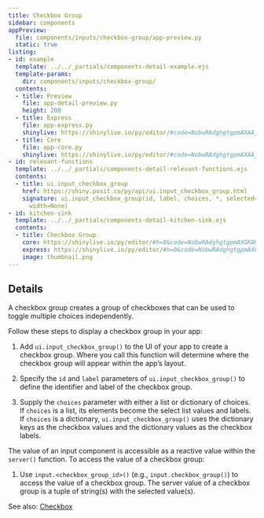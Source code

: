 ```yaml
---
title: Checkbox Group
sidebar: components
appPreview:
  file: components/inputs/checkbox-group/app-preview.py
  static: true
listing:
- id: example
  template: ../../_partials/components-detail-example.ejs
  template-params:
    dir: components/inputs/checkbox-group/
  contents:
  - title: Preview
    file: app-detail-preview.py
    height: 200
  - title: Express
    file: app-express.py
    shinylive: https://shinylive.io/py/editor/#code=NobwRAdghgtgpmAXAAjFADugdOgnmAGlQGMB7CAFzkqVQDMAnUmZAZwAsBLCXZTmdKQYVkDagBM4DADoRGzNlx5Y4AD3RjWrPgKEju6AK4UihzrIsQzWA8YD6xdnGIBrAEalVdgOZND6AApkZABiZAAecNlg4OkwR2d3Tx8-dDiiUIioiBjkOIBhJ1cPVWRfUn904LDI6JiQaqy63Ni0OJQ4gEEqzNqclta3drywACEemuyB1uJhgomm-uCAXwzJ2QBKRr7LAAExCEkGLCpVCllJOmQANygAG0M4AI3EZtE4CkMGHKq4rAArUjcAK2ChYBLFZLlfzPDayQioCi4dAIFBgU4UMDLAC6QA
  - title: Core
    file: app-core.py
    shinylive: https://shinylive.io/py/editor/#code=NobwRAdghgtgpmAXAAjFADugdOgnmAGlQGMB7CAFzkqVQDMAnUmZAZwAsBLCXZTmdKQYVkAQUxEG1ACZwGRAK6cAOhFUZ0AfSXIAvMiU4oAczia6AGyXSAFKuQODnLN3QKKm4uzjEA1gCNSAA9NYyYFdBsHAGJkAB44+0dk5TAvHwDg0PD0VKJkWISk5IdUgGFvP0Cg5DDSCLyY+MSIEscQJqLWtpLUqFSUVNFGgubintKwfwHkVIAhEcKWiZS0mfLFse62gF98pfGASn2t5MN6ijcPKiCKOzAANygrOFTj1UPVL4hZOjY5B5yGyudxEC5XIisOCsVicciHRDjAACUh+ciwNwo41+yCeLxsCPGySkFAUDFajVSWAAVqRuMCIFcsOkqlk6hECZ81NyNHoxJgbBptJxIQC5FzCKgKLh0AgUGBMWAdgBdIA
- id: relevant-functions
  template: ../../_partials/components-detail-relevant-functions.ejs
  contents:
  - title: ui.input_checkbox_group
    href: https://shiny.posit.co/py/api/ui.input_checkbox_group.html
    signature: ui.input_checkbox_group(id, label, choices, *, selected=None, inline=False,
      width=None)
- id: kitchen-sink
  template: ../../_partials/components-detail-kitchen-sink.ejs
  contents:
  - title: Checkbox Group
    core: https://shinylive.io/py/editor/#h=0&code=NobwRAdghgtgpmAXGKAHVA6VBPMAaMAYwHsIAXOcpMAMwCdiYACAZwAsBLCbJjmVYnTJMAgujxM6cKITIcAbnAlSIAEzh0JAVw4AdCPoDETAMJSoFVrFQAbOE0JtiHQnBZMA7hzJsmACQAVAFkAGSYaQRgLOQgAc3DBJnUYUhYyOgsOUn1HZ1d3AF4mEH0mMqZdMClVSsQmHQwWVCgIAApKgCU4GvxWMmw7AsqSG0E6wwAxCYAGWemAbkqASjxS8srYqUpa+o5G5rbKgHEtg160gbghomJRunHZkRFZxbAVtbLKgCMbLTgdhpNFrtMAAIV+-3O-UGw1uYyYhjm0yer3eEAAvvp9GhUAB9HRMIoNZqxOC4mi-DiqdoQcq7DCEKB0akfOn0xnM3FsaTqOggkxwuhMADKcDssiytIAInAUstVrS2WVjABVFhceJcVBaMi4xxwQgAay+xAAHrjNsQtKhPN5fFAbDZeGR3M0MvAKHQWKy6Q0tTq9dyjSbzZbrTSlUqqdcRoJvb0EUwugBHHTVOpaCAcVP2KmUOQ0DgaH2RmxQL5i64mJzEFj2WNeyoSRMptPdOplitOiimsglpW5FxuAqD-LN4ytjjphxOIfuKDuVQuYReHz+YJhCJ0KJkGKxftsuviiiqArASrVJsVMA-P6VAC646YAHlUHJSA66qgpABaI8Gk8mHkB0-m9RVI3KLgbC4K4AjoP4n1fd9oBsOolyaMseFHNxeAgaCIH+cCINtVQfGuABmWZUFNK9EyQyVP1MYVhRInwDzRCDjBEVRVFYRh7CBQgNQPBo2D5DjI2MZ8dW1YQt1YMUAO6ICQLcES9itMhZNxHsyBBf9ZG6PVBXjCSyiWfQLIMaz1BoBS6EUPl-TICRNNkiQ6xYdVSCWRBWQAARUXkMF01lbIU48jIbFhWl8g8ODs5yGRM2K-KIiCpDILQ6FpGhKgATStCKlNUOoQAAcgkcqMAAK2cNokui2KlkxMAD0y7LaUqAA5YgHBM4rDJ6LFrJxQlRHQVocXxDgPI0RyljAdF7yAA
    express: https://shinylive.io/py/editor/#h=0&code=NobwRAdghgtgpmAXGKAHVA6VBPMAaMAYwHsIAXOcpMAMwCdiYACAZwAsBLCbJjmVYnTJM6cKITIcAbnAA6Eeo1aduGOAA9Uoli179BwrqgCuZPCMoATOHXPGO8+faxQA5nAD6xVGRYAKGmMAGyCPAHcOSzI2AF4AFTpjOABKRwgAYiYAYVEoClZYVCC4JkI2Yg5COF0I6KYACTiAWQAZJhpBGDzJCFd2wSZrGFIWMjo8jlJ5Moqq3RimEHkmFaZZMFFLdcQmZxZUKAg-dYAlOC38VjJsYpj1kiDBHfSAMReABk-3gG515Lxlqt1q5RJRtrsOBh9odjmAAOKgiDrcyjG5wO5EYiPOjPT4AQTxn1+YH+gJW6wARkEkuC9gcjusAELUuSXVG3e5Yp5MdJfd4E4mkiAAXzStTYEIwhCgdEsfmSiDJkulso8bDE1josKyXLoTAAynBihJJhAmAARODDP5pVY8pgAVRYXD6RlMHjKcEIAGsKcR1B4QcRjKgmOKmFAQrxfEwDuN4BQ6Cwlc43WQPeqfX6A0GQ8czXbVpEMQ9BMnLvazgBHeybHbGCAcGslSKUSQ0Dg2JV2oJQClGjFZcrEFglUtJ5ErTLV2vnHa9-tBJgUdRkburGaVaoxTdzcyVuA1jh10rlLe6KC6SyVYThxqtfp0LpkHqudcrUfGiiWGLAdabSdKRZdYAF190yAB5HxTUjHYtDgABaT8vW-JgpEjJJkwLQteAgIIuHRBIknApgoMkUhYMGDh9l7Hhd2qXD8IgORsMLCIolidYAGZPlQdRJ3tMiYKCHYsn1fUw0iaIlVSJFWMyPFLEsVhGBKaFCBdFNITYLVZKVTJ9T4IoSmDMgTGEMhiGUYgwlYI0UPONCMOqJUAAFRAgTUMBXNdWOsGg7K-c4PV1fwFXfXgArTKVQvlRVWJwlZRDIYw6DNGh1gATWDQKHMsHYQAAcnMQqMAAKwqI5ovHMLklFMAIuS1KzXWAA5KyatyiRznWeQwGFECgA
    image: thumbnail.png
---
```


:::{#example}
:::

:::{#relevant-functions}
:::

## Details

A checkbox group creates a group of checkboxes that can be used to toggle multiple choices independently.

Follow these steps to display a checkbox group in your app:

  1. Add `ui.input_checkbox_group()` to the UI of your app to create a checkbox group. Where you call this function will determine where the checkbox group will appear within the app's layout.

  2. Specify the `id` and `label` parameters of `ui.input_checkbox_group()` to define the identifier and label of the checkbox group.

  3. Supply the `choices` parameter with either a list or dictionary of choices. If `choices` is a list, its elements become the select list values and labels. If `choices` is a dictionary, `ui.input_checkbox_group()` uses the dictionary keys as the checkbox values and the dictionary values as the checkbox labels.

The value of an input component is accessible as a reactive value within the `server()` function. To access the value of a checkbox group:

  1. Use `input.<checkbox_group_id>()` (e.g., `input.checkbox_group()`) to access the value of a checkbox group. The server value of a checkbox group is a tuple of string(s) with the selected value(s).

See also: [Checkbox](../checkbox/index.qmd)
